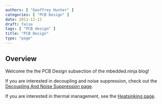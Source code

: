```yaml
---
authors: [ "Geoffrey Hunter" ]
categories: [ "PCB Design" ]
date: 2011-12-12
draft: false
tags: [ "PCB design" ]
title: "PCB Design"
type: "page"
---
```



## Overview

Welcome the the PCB Design subsection of the mbedded.ninja blog!

If you are interested in decoupling and noise suppression, check out the [Decoupling And Noise Suppression page](/pcb-design/decoupling-and-noise-suppression/).

If you are interested in thermal management, see the [Heatsinking page](/electronics/components/heatsinks-and-thermal-interfaces).
